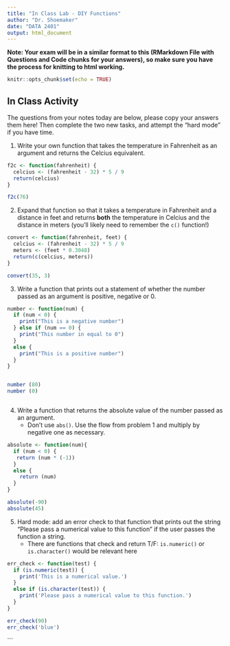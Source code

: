 ```yaml
---
title: "In Class Lab - DIY Functions"
author: "Dr. Shoemaker"
date: "DATA 2401"
output: html_document
---
```

**Note: Your exam will be in a similar format to this (RMarkdown File with Questions and Code chunks for your answers), so make sure you have the process for knitting to html working.** 

```r
knitr::opts_chunk$set(echo = TRUE)
```

## In Class Activity 
The questions from your notes today are below, please copy your answers them here! Then complete the two new tasks, and attempt the "hard mode" if you have time. 

1. Write your own function that takes the temperature in Fahrenheit as an argument and returns the Celcius equivalent. 

```R
f2c <- function(fahrenheit) {
  celcius <- (fahrenheit - 32) * 5 / 9 
  return(celcius)
}

f2c(76)
```

2. Expand that function so that it takes a temperature in Fahrenheit and a distance in feet and returns **both** the temperature in Celcius and the distance in meters (you'll likely need to remember the `c()` function!)


```r
convert <- function(fahrenheit, feet) {
  celcius <- (fahrenheit - 32) * 5 / 9 
  meters <- (feet * 0.3048)
  return(c(celcius, meters))
}

convert(35, 3)

```


3. Write a function that prints out a statement of whether the number passed as an argument is positive, negative or 0. 

```R

number <- function(num) {
  if (num < 0) {
    print("This is a negative number")
  } else if (num == 0) {
    print("This number in equal to 0")
  }
  else {
    print("This is a positive number")
  }
}


number (80)
number (0)



```

4. Write a function that returns the absolute value of the number passed as an argument.
   + Don't use `abs()`. Use the flow from problem 1 and multiply by negative one as necessary. 
   
```r
absolute <- function(num){
  if (num < 0) {
   return (num * (-1))
  }
  else {
    return (num)
  }
}

absolute(-90)
absolute(45)

```

5. Hard mode: add an error check to that function that prints out the string "Please pass a numerical value to this function" if the user passes the function a string. 
   + There are functions that check and return T/F: `is.numeric()` or `is.character()` would be relevant here
   
```r
err_check <- function(test) {
  if (is.numeric(test)) {
    print('This is a numerical value.')
  }
  else if (is.character(test)) {
    print('Please pass a numerical value to this function.')
  }
}

err_check(90)
err_check('blue')


```
   
   






```

